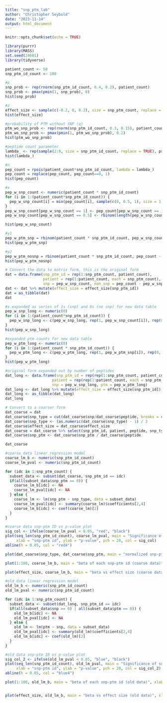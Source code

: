 ---
title: "snp_ptm_lab"
author: "Christopher Seybold"
date: "2023-11-14"
output: html_document
---

```{r setup, include=FALSE}
knitr::opts_chunk$set(echo = TRUE)
```


```{r defs}

library(purrr)
library(MASS)
set.seed(24601)
library(tidyverse)

patient_count <- 50
snp_ptm_id_count <- 100

```


```{r snp_prob}
#p
snp_prob <- rep(rnorm(snp_ptm_id_count, 0.4, 0.2), patient_count)
snp_prob <- pmax(pmin(1, snp_prob), 0)
hist(snp_prob)

```

```{r effect_size}
#z
effect_size <- sample(c(-0.2, 0, 0.2), size = snp_ptm_count, replace = TRUE, prob = c(0.15, 0.7, 0.15))
hist(effect_size)

```

```{r ptm_wo_snp_prob}
#probability of PTM without SNP (q)
ptm_wo_snp_prob <- rep(rnorm(snp_ptm_id_count, 0.3, 0.15), patient_count)
ptm_wo_snp_prob <- pmax(pmin(1, ptm_wo_snp_prob), 0.2)
hist(ptm_wo_snp_prob)

```

```{r lambda}
#peptide count parameter
lambda_ <- rep(sample(2:8, size = snp_ptm_id_count, replace = TRUE), patient_count)
hist(lambda_)

```


```{r pep_count}
#n
pep_count = rpois(patient_count*snp_ptm_id_count, lambda = lambda_)
pep_count = replace(pep_count, pep_count==0, 1)
hist(pep_count)

```

```{r pep_w_snp_count}
#x
pep_w_snp_count <- numeric(patient_count * snp_ptm_id_count)
for (i in 1:(patient_count*snp_ptm_id_count)) {
  pep_w_snp_count[i] = min(pep_count[i], sample(c(0, 0.5, 1), size = 1, replace = TRUE, prob = c((1 - snp_prob[i])^2, snp_prob[i]^2, max(1 - ((1 - snp_prob[i])^2 + snp_prob[i]^2), 0))))
}
pep_w_snp_count[pep_w_snp_count == 1] <- pep_count[pep_w_snp_count == 1]
pep_w_snp_count[pep_w_snp_count == 0.5] <- rbinom(length(pep_w_snp_count[pep_w_snp_count == 0.5]), pep_count[pep_w_snp_count == 0.5], 0.5)

hist(pep_w_snp_count)

```


```{r pep_w_ptm_snp}
#y1
pep_w_ptm_snp = rbinom(patient_count * snp_ptm_id_count, pep_w_snp_count, ptm_wo_snp_prob + effect_size)
hist(pep_w_ptm_snp)

```

```{r pep_w_ptm_nosnp}
#y2
pep_w_ptm_nosnp = rbinom(patient_count * snp_ptm_id_count, pep_count - pep_w_snp_count, ptm_wo_snp_prob)
hist(pep_w_ptm_nosnp)

```

```{r dat}

# Convert the data to matrix form, this is the original form
dat = data.frame(snp_ptm_id = rep(1:snp_ptm_count, patient_count),
                 patient = rep(1:patient_count, each = snp_ptm_count), peptide = pep_count,
                 snp = pep_w_snp_count, non_snp = pep_count - pep_w_snp_count, snp_ptm = pep_w_ptm_snp, non_snp_ptm = pep_w_ptm_nosnp)
dat <- dat %>% mutate(effect_size = effect_size[snp_ptm_id])
dat = as_tibble(dat)
dat

```

```{r pep_w_snp_long}

#x expanded as series of 1s (snp) and 0s (no snp) for new data table
pep_w_snp_long <- numeric(0)
for (i in 1:(patient_count*snp_ptm_id_count)) {
  pep_w_snp_long <- c(pep_w_snp_long, rep(1, pep_w_snp_count[i]), rep(0, pep_count[i] - pep_w_snp_count[i]))
}
hist(pep_w_snp_long)

```

```{r pep_w_ptm_long}

#expanded ptm counts for new data table
pep_w_ptm_long <- numeric(0)
for (i in 1:(patient_count * snp_ptm_id_count)) {
  pep_w_ptm_long <- c(pep_w_ptm_long, rep(1, pep_w_ptm_snp[i]), rep(0, pep_w_snp_count[i] - pep_w_ptm_snp[i]), rep(1, pep_w_ptm_nosnp[i]), rep(0, pep_count[i] - (pep_w_snp_count[i] + pep_w_ptm_nosnp[i])))
}
hist(pep_w_ptm_long)

```

```{r dat_long}

#original form expanded out by number of peptides
dat_long <- data.frame(snp_ptm_id = rep(rep(1:snp_ptm_count, patient_count), pep_count), 
                     patient = rep(rep(1:patient_count, each = snp_ptm_count), pep_count),
                     snp = pep_w_snp_long, ptm = pep_w_ptm_long)
dat_long <- dat_long %>% mutate(effect_size = effect_size[snp_ptm_id])
dat_long <- as_tibble(dat_long)
dat_long

```

```{r dat_coarse}

# Convert to a coarser form
dat_coarse = dat
dat_coarse$snp_type = cut(dat_coarse$snp/dat_coarse$peptide, breaks = c(-Inf, 0.33, 0.66, Inf), labels = c(0, 0.5, 1), include.lowest = TRUE)
dat_coarse$snp_type <- (as.numeric(dat_coarse$snp_type) - 1) / 2
dat_coarse$effect_size = dat_coarse$effect_size
dat_coarse = dat_coarse %>% select(snp_ptm_id, patient, peptide, snp_type, snp_ptm, effect_size)
dat_coarse$snp_ptm <- dat_coarse$snp_ptm / dat_coarse$peptide

dat_coarse

```

```{r lin_reg}

#coarse data linear regression model
coarse_lm_b <- numeric(snp_ptm_id_count)
coarse_lm_pval <- numeric(snp_ptm_id_count)

for (idc in 1:snp_ptm_count) {
  subset_data <- subset(dat_coarse, snp_ptm_id == idc)
  if(all(subset_data$snp_ptm == 0)) {
    coarse_lm_b[idc] <- NA
    coarse_lm_pval[idc] <- NA
  } else {
    coarse_lm <- lm(snp_ptm ~ snp_type, data = subset_data)
    coarse_lm_pval[idc] <- summary(coarse_lm)$coefficients[2,4]
    coarse_lm_b[idc] <- coef(coarse_lm)[2]
  }
}

#coarse data snp-ptm ID vs p-value plot
sig_col <- ifelse(coarse_lm_pval < 0.05, "red", "black")
plot(seq_len(snp_ptm_id_count), coarse_lm_pval, main = "Significance of snp-ptm correlation (coarse)",
     xlab = "snp-ptm id", ylab = "p-value", pch = 20, col = sig_col)
abline(h = 0.05, col = "red4")

```

```{r more_coarse}

plot(dat_coarse$snp_type, dat_coarse$snp_ptm, main = "normalized snp-ptm count for each snp type (coarse)", xlab = "snp_type", ylab = "snp-ptm count")

plot(1:100, coarse_lm_b, main = "beta of each snp-ptm id (coarse data)", xlab = "snp-ptm_id", ylab = "B-value")

plot(effect_size, coarse_lm_b, main = "beta vs effect size (coarse data)", xlab = "effect_size", ylab = "B-value")

```

```{r oldlinreg}

#old data linear regression model
old_lm_b <- numeric(snp_ptm_id_count)
old_lm_pval <- numeric(snp_ptm_id_count)

for (idc in 1:snp_ptm_count) {
  subset_data <- subset(dat_long, snp_ptm_id == idc)
  if(all(subset_data$snp == 0) | all(subset_data$ptm == 0)) {
    old_lm_b[idc] <- NA
    old_lm_pval[idc] <- NA
  } else {
    old_lm <- lm(ptm ~ snp, data = subset_data)
    old_lm_pval[idc] <- summary(old_lm)$coefficients[2,4]
    old_lm_b[idc] <- coef(old_lm)[2]
  }
}

#old data snp-ptm ID vs p-value plot
sig_col_2 <- ifelse(old_lm_pval < 0.05, "blue", "black")
plot(seq_len(snp_ptm_id_count), old_lm_pval, main = "Significance of snp-ptm correlation (old)",
     xlab = "snp-ptm id", ylab = "p-value", pch = 20, col = sig_col_2)
abline(h = 0.05, col = "blue4")

```


```{r old_plots}

plot(1:100, old_lm_b, main = "beta of each snp-ptm id (old data)", xlab = "snp-ptm_id", ylab = "B-value")


plot(effect_size, old_lm_b, main = "beta vs effect size (old data)", xlab = "effect_size", ylab = "B-value")

```
